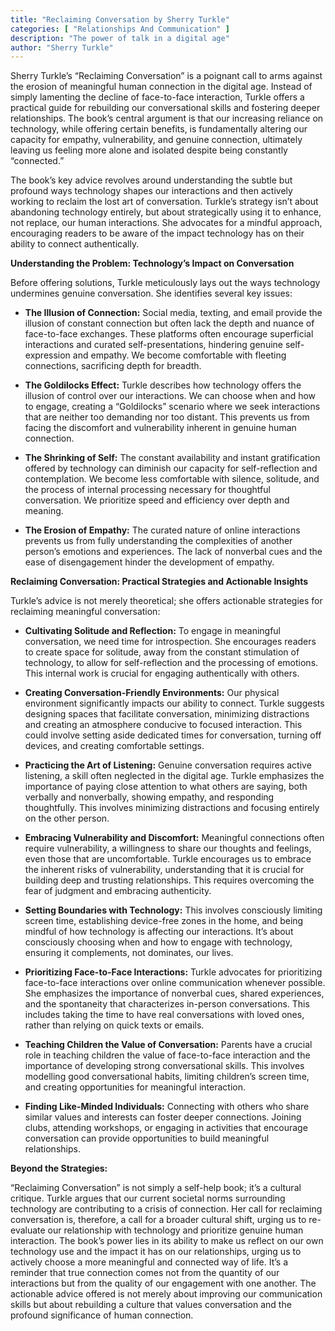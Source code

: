 ```yaml
---
title: "Reclaiming Conversation by Sherry Turkle"
categories: [ "Relationships And Communication" ]
description: "The power of talk in a digital age"
author: "Sherry Turkle"
---
```

Sherry Turkle's "Reclaiming Conversation" is a poignant call to arms against the erosion of meaningful human connection in the digital age.  Instead of simply lamenting the decline of face-to-face interaction, Turkle offers a practical guide for rebuilding our conversational skills and fostering deeper relationships. The book's central argument is that our increasing reliance on technology, while offering certain benefits, is fundamentally altering our capacity for empathy, vulnerability, and genuine connection, ultimately leaving us feeling more alone and isolated despite being constantly "connected."

The book's key advice revolves around understanding the subtle but profound ways technology shapes our interactions and then actively working to reclaim the lost art of conversation.  Turkle's strategy isn't about abandoning technology entirely, but about strategically using it to enhance, not replace, our human interactions.  She advocates for a mindful approach, encouraging readers to be aware of the impact technology has on their ability to connect authentically.

**Understanding the Problem: Technology's Impact on Conversation**

Before offering solutions, Turkle meticulously lays out the ways technology undermines genuine conversation. She identifies several key issues:

* **The Illusion of Connection:** Social media, texting, and email provide the illusion of constant connection but often lack the depth and nuance of face-to-face exchanges.  These platforms often encourage superficial interactions and curated self-presentations, hindering genuine self-expression and empathy.  We become comfortable with fleeting connections, sacrificing depth for breadth.

* **The Goldilocks Effect:** Turkle describes how technology offers the illusion of control over our interactions. We can choose when and how to engage, creating a "Goldilocks" scenario where we seek interactions that are neither too demanding nor too distant. This prevents us from facing the discomfort and vulnerability inherent in genuine human connection.

* **The Shrinking of Self:** The constant availability and instant gratification offered by technology can diminish our capacity for self-reflection and contemplation.  We become less comfortable with silence, solitude, and the process of internal processing necessary for thoughtful conversation.  We prioritize speed and efficiency over depth and meaning.

* **The Erosion of Empathy:**  The curated nature of online interactions prevents us from fully understanding the complexities of another person's emotions and experiences.  The lack of nonverbal cues and the ease of disengagement hinder the development of empathy.

**Reclaiming Conversation: Practical Strategies and Actionable Insights**

Turkle's advice is not merely theoretical; she offers actionable strategies for reclaiming meaningful conversation:

* **Cultivating Solitude and Reflection:**  To engage in meaningful conversation, we need time for introspection.  She encourages readers to create space for solitude, away from the constant stimulation of technology, to allow for self-reflection and the processing of emotions. This internal work is crucial for engaging authentically with others.

* **Creating Conversation-Friendly Environments:**  Our physical environment significantly impacts our ability to connect. Turkle suggests designing spaces that facilitate conversation, minimizing distractions and creating an atmosphere conducive to focused interaction.  This could involve setting aside dedicated times for conversation, turning off devices, and creating comfortable settings.

* **Practicing the Art of Listening:**  Genuine conversation requires active listening, a skill often neglected in the digital age.  Turkle emphasizes the importance of paying close attention to what others are saying, both verbally and nonverbally, showing empathy, and responding thoughtfully.  This involves minimizing distractions and focusing entirely on the other person.

* **Embracing Vulnerability and Discomfort:**  Meaningful connections often require vulnerability, a willingness to share our thoughts and feelings, even those that are uncomfortable.  Turkle encourages us to embrace the inherent risks of vulnerability, understanding that it is crucial for building deep and trusting relationships.  This requires overcoming the fear of judgment and embracing authenticity.

* **Setting Boundaries with Technology:**  This involves consciously limiting screen time, establishing device-free zones in the home, and being mindful of how technology is affecting our interactions.  It's about consciously choosing when and how to engage with technology, ensuring it complements, not dominates, our lives.

* **Prioritizing Face-to-Face Interactions:**  Turkle advocates for prioritizing face-to-face interactions over online communication whenever possible.  She emphasizes the importance of nonverbal cues, shared experiences, and the spontaneity that characterizes in-person conversations.  This includes taking the time to have real conversations with loved ones, rather than relying on quick texts or emails.

* **Teaching Children the Value of Conversation:**  Parents have a crucial role in teaching children the value of face-to-face interaction and the importance of developing strong conversational skills. This involves modelling good conversational habits, limiting children's screen time, and creating opportunities for meaningful interaction.

* **Finding Like-Minded Individuals:**  Connecting with others who share similar values and interests can foster deeper connections.  Joining clubs, attending workshops, or engaging in activities that encourage conversation can provide opportunities to build meaningful relationships.


**Beyond the Strategies:**

"Reclaiming Conversation" is not simply a self-help book; it's a cultural critique.  Turkle argues that our current societal norms surrounding technology are contributing to a crisis of connection.  Her call for reclaiming conversation is, therefore, a call for a broader cultural shift, urging us to re-evaluate our relationship with technology and prioritize genuine human interaction. The book's power lies in its ability to make us reflect on our own technology use and the impact it has on our relationships, urging us to actively choose a more meaningful and connected way of life.  It's a reminder that true connection comes not from the quantity of our interactions but from the quality of our engagement with one another. The actionable advice offered is not merely about improving our communication skills but about rebuilding a culture that values conversation and the profound significance of human connection.

